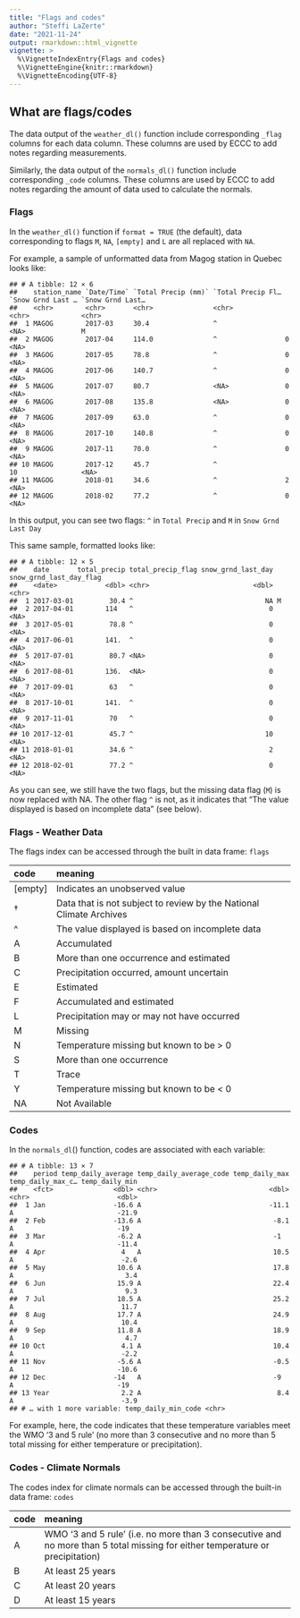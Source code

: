 ```yaml
---
title: "Flags and codes"
author: "Steffi LaZerte"
date: "2021-11-24"
output: rmarkdown::html_vignette
vignette: >
  %\VignetteIndexEntry{Flags and codes}
  %\VignetteEngine{knitr::rmarkdown}
  %\VignetteEncoding{UTF-8}
---
```





## What are flags/codes

The data output of the `weather_dl()` function include corresponding `_flag` columns for each data column. These columns are used by ECCC to add notes regarding measurements. 

Similarly, the data output of the `normals_dl()` function include corresponding `_code` columns. These columns are used by ECCC to add notes regarding the amount of data used to calculate the normals.


### Flags
In the `weather_dl()` function if `format = TRUE` (the default), data corresponding to flags `M`, `NA`, `[empty]` and `L` are all replaced with `NA`.

For example, a sample of unformatted data from Magog station in Quebec looks like:


```
## # A tibble: 12 × 6
##    station_name `Date/Time` `Total Precip (mm)` `Total Precip Fl… `Snow Grnd Last … `Snow Grnd Last…
##    <chr>        <chr>       <chr>               <chr>             <chr>             <chr>           
##  1 MAGOG        2017-03     30.4                ^                 <NA>              M               
##  2 MAGOG        2017-04     114.0               ^                 0                 <NA>            
##  3 MAGOG        2017-05     78.8                ^                 0                 <NA>            
##  4 MAGOG        2017-06     140.7               ^                 0                 <NA>            
##  5 MAGOG        2017-07     80.7                <NA>              0                 <NA>            
##  6 MAGOG        2017-08     135.8               <NA>              0                 <NA>            
##  7 MAGOG        2017-09     63.0                ^                 0                 <NA>            
##  8 MAGOG        2017-10     140.8               ^                 0                 <NA>            
##  9 MAGOG        2017-11     70.0                ^                 0                 <NA>            
## 10 MAGOG        2017-12     45.7                ^                 10                <NA>            
## 11 MAGOG        2018-01     34.6                ^                 2                 <NA>            
## 12 MAGOG        2018-02     77.2                ^                 0                 <NA>
```

In this output, you can see two flags: `^` in `Total Precip` and `M` in `Snow Grnd Last Day`

This same sample, formatted looks like:


```
## # A tibble: 12 × 5
##    date       total_precip total_precip_flag snow_grnd_last_day snow_grnd_last_day_flag
##    <date>            <dbl> <chr>                          <dbl> <chr>                  
##  1 2017-03-01         30.4 ^                                 NA M                      
##  2 2017-04-01        114   ^                                  0 <NA>                   
##  3 2017-05-01         78.8 ^                                  0 <NA>                   
##  4 2017-06-01        141.  ^                                  0 <NA>                   
##  5 2017-07-01         80.7 <NA>                               0 <NA>                   
##  6 2017-08-01        136.  <NA>                               0 <NA>                   
##  7 2017-09-01         63   ^                                  0 <NA>                   
##  8 2017-10-01        141.  ^                                  0 <NA>                   
##  9 2017-11-01         70   ^                                  0 <NA>                   
## 10 2017-12-01         45.7 ^                                 10 <NA>                   
## 11 2018-01-01         34.6 ^                                  2 <NA>                   
## 12 2018-02-01         77.2 ^                                  0 <NA>
```

As you can see, we still have the two flags, but the missing data flag (`M`) is now replaced with NA. The other flag `^` is not, as it indicates that "The value displayed is based on incomplete data" (see below).

### Flags - Weather Data

The flags index can be accessed through the built in data frame: `flags`


|code    |meaning                                                             |
|:-------|:-------------------------------------------------------------------|
|[empty] |Indicates an unobserved value                                       |
|†       |Data that is not subject to review by the National Climate Archives |
|^       |The value displayed is based on incomplete data                     |
|A       |Accumulated                                                         |
|B       |More than one occurrence and estimated                              |
|C       |Precipitation occurred, amount uncertain                            |
|E       |Estimated                                                           |
|F       |Accumulated and estimated                                           |
|L       |Precipitation may or may not have occurred                          |
|M       |Missing                                                             |
|N       |Temperature missing but known to be > 0                             |
|S       |More than one occurrence                                            |
|T       |Trace                                                               |
|Y       |Temperature missing but known to be < 0                             |
|NA      |Not Available                                                       |

### Codes
In the `normals_dl`() function, codes are associated with each variable:


```
## # A tibble: 13 × 7
##    period temp_daily_average temp_daily_average_code temp_daily_max temp_daily_max_c… temp_daily_min
##    <fct>               <dbl> <chr>                            <dbl> <chr>                      <dbl>
##  1 Jan                 -16.6 A                                -11.1 A                          -21.9
##  2 Feb                 -13.6 A                                 -8.1 A                          -19  
##  3 Mar                  -6.2 A                                 -1   A                          -11.4
##  4 Apr                   4   A                                 10.5 A                           -2.6
##  5 May                  10.6 A                                 17.8 A                            3.4
##  6 Jun                  15.9 A                                 22.4 A                            9.3
##  7 Jul                  18.5 A                                 25.2 A                           11.7
##  8 Aug                  17.7 A                                 24.9 A                           10.4
##  9 Sep                  11.8 A                                 18.9 A                            4.7
## 10 Oct                   4.1 A                                 10.4 A                           -2.2
## 11 Nov                  -5.6 A                                 -0.5 A                          -10.6
## 12 Dec                 -14   A                                 -9   A                          -19  
## 13 Year                  2.2 A                                  8.4 A                           -3.9
## # … with 1 more variable: temp_daily_min_code <chr>
```

For example, here, the code indicates that these temperature variables meet the WMO '3 and 5 rule' (no more than 3 consecutive and no more than 5 total missing for either temperature or precipitation).                                                                   


### Codes - Climate Normals

The codes index for climate normals can be accessed through the built-in data frame: `codes`


|code |meaning                                                                                                                       |
|:----|:-----------------------------------------------------------------------------------------------------------------------------|
|A    |WMO '3 and 5 rule' (i.e. no more than 3 consecutive and no more than 5 total missing for either temperature or precipitation) |
|B    |At least 25 years                                                                                                             |
|C    |At least 20 years                                                                                                             |
|D    |At least 15 years                                                                                                             |




